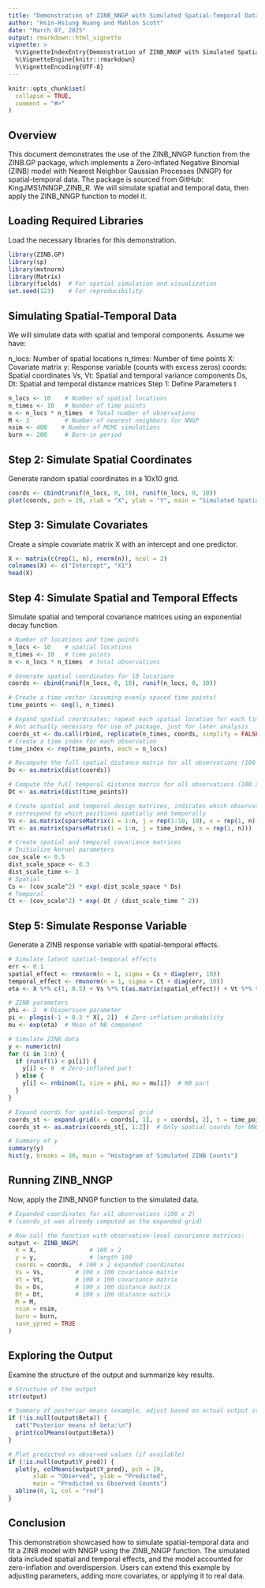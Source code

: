 ```yaml
---
title: "Demonstration of ZINB_NNGP with Simulated Spatial-Temporal Data"
author: "Hsin-Hsiung Huang and Mahlon Scott"
date: "March 07, 2025"
output: rmarkdown::html_vignette
vignette: >
  %\VignetteIndexEntry{Demonstration of ZINB_NNGP with Simulated Spatial-Temporal Data}
  %\VignetteEngine{knitr::rmarkdown}
  %\VignetteEncoding{UTF-8}
---
```

  
```r
knitr::opts_chunk$set(
  collapse = TRUE,
  comment = "#>"
)
```

## Overview

This document demonstrates the use of the ZINB_NNGP function from the ZINB.GP package, which implements a Zero-Inflated Negative Binomial (ZINB) model with Nearest Neighbor Gaussian Processes (NNGP) for spatial-temporal data. The package is sourced from GitHub: KingJMS1/NNGP_ZINB_R. We will simulate spatial and temporal data, then apply the ZINB_NNGP function to model it.

## Loading Required Libraries

Load the necessary libraries for this demonstration.

```r
library(ZINB.GP)
library(sp)
library(mvtnorm)
library(Matrix)
library(fields)  # For spatial simulation and visualization
set.seed(123)    # For reproducibility
```

## Simulating Spatial-Temporal Data

We will simulate data with spatial and temporal components. Assume we have:
  
n_locs: Number of spatial locations
n_times: Number of time points
X: Covariate matrix
y: Response variable (counts with excess zeros)
coords: Spatial coordinates
Vs, Vt: Spatial and temporal variance components
Ds, Dt: Spatial and temporal distance matrices
Step 1: Define Parameters
t

```r
n_locs <- 10    # Number of spatial locations
n_times <- 10   # Number of time points
n <- n_locs * n_times  # Total number of observations
M <- 3          # Number of nearest neighbors for NNGP
nsim <- 400    # Number of MCMC simulations
burn <- 200     # Burn-in period
```

## Step 2: Simulate Spatial Coordinates

Generate random spatial coordinates in a 10x10 grid.

```r
coords <- cbind(runif(n_locs, 0, 10), runif(n_locs, 0, 10))
plot(coords, pch = 19, xlab = "X", ylab = "Y", main = "Simulated Spatial Locations")
```

## Step 3: Simulate Covariates
Create a simple covariate matrix X with an intercept and one predictor.

```r
X <- matrix(c(rep(1, n), rnorm(n)), ncol = 2)
colnames(X) <- c("Intercept", "X1")
head(X)
```

## Step 4: Simulate Spatial and Temporal Effects

Simulate spatial and temporal covariance matrices using an exponential decay function.

```r
# Number of locations and time points
n_locs <- 10    # spatial locations
n_times <- 10   # time points
n <- n_locs * n_times  # total observations

# Generate spatial coordinates for 10 locations
coords <- cbind(runif(n_locs, 0, 10), runif(n_locs, 0, 10))

# Create a time vector (assuming evenly spaced time points)
time_points <- seq(1, n_times)

# Expand spatial coordinates: repeat each spatial location for each time point
# Not actually necessary for use of package, just for later analysis
coords_st <- do.call(rbind, replicate(n_times, coords, simplify = FALSE))
# Create a time index for each observation
time_index <- rep(time_points, each = n_locs)

# Recompute the full spatial distance matrix for all observations (100 x 100)
Ds <- as.matrix(dist(coords))

# Compute the full temporal distance matrix for all observations (100 x 100)
Dt <- as.matrix(dist(time_points))

# Create spatial and temporal design matrices, indicates which observations
# correspond to which positions spatially and temporally
Vs <- as.matrix(sparseMatrix(i = 1:n, j = rep(1:10, 10), x = rep(1, n)))
Vt <- as.matrix(sparseMatrix(i = 1:n, j = time_index, x = rep(1, n)))

# Create spatial and temporal covariance matrices
# Initialize kernel parameters
cov_scale <- 0.5
dist_scale_space <- 0.3
dist_scale_time <- 2
# Spatial 
Cs <- (cov_scale^2) * exp(-dist_scale_space * Ds)
# Temporal
Ct <- (cov_scale^2) * exp(-Dt / (dist_scale_time ^ 2))
```

## Step 5: Simulate Response Variable
Generate a ZINB response variable with spatial-temporal effects.

```r
# Simulate latent spatial-temporal effects
err <- 0.1
spatial_effect <- rmvnorm(n = 1, sigma = Cs + diag(err, 10))
temporal_effect <- rmvnorm(n = 1, sigma = Ct + diag(err, 10))
eta <- X %*% c(1, 0.5) + Vs %*% t(as.matrix(spatial_effect)) + Vt %*% t(as.matrix(temporal_effect))

# ZINB parameters
phi <- 2  # Dispersion parameter
pi <- plogis(-1 + 0.3 * X[, 2])  # Zero-inflation probability
mu <- exp(eta)  # Mean of NB component

# Simulate ZINB data
y <- numeric(n)
for (i in 1:n) {
  if (runif(1) < pi[i]) {
    y[i] <- 0  # Zero-inflated part
  } else {
    y[i] <- rnbinom(1, size = phi, mu = mu[i])  # NB part
  }
}

# Expand coords for spatial-temporal grid
coords_st <- expand.grid(x = coords[, 1], y = coords[, 2], t = time_points)
coords_st <- as.matrix(coords_st[, 1:2])  # Only spatial coords for NNGP

# Summary of y
summary(y)
hist(y, breaks = 30, main = "Histogram of Simulated ZINB Counts")
```

## Running ZINB_NNGP

Now, apply the ZINB_NNGP function to the simulated data.

```r
# Expanded coordinates for all observations (100 x 2)
# (coords_st was already computed as the expanded grid)

# Now call the function with observation-level covariance matrices:
output <- ZINB_NNGP(
  X = X,               # 100 x 2
  y = y,               # length 100
  coords = coords,  # 100 x 2 expanded coordinates
  Vs = Vs,         # 100 x 100 covariance matrix
  Vt = Vt,         # 100 x 100 covariance matrix
  Ds = Ds,         # 100 x 100 distance matrix
  Dt = Dt,         # 100 x 100 distance matrix
  M = M,
  nsim = nsim,
  burn = burn,
  save_ypred = TRUE
)

```

## Exploring the Output

Examine the structure of the output and summarize key results.

```r
# Structure of the output
str(output)

# Summary of posterior means (example, adjust based on actual output structure)
if (!is.null(output$Beta)) {
  cat("Posterior means of beta:\n")
  print(colMeans(output$Beta))
}

# Plot predicted vs observed values (if available)
if (!is.null(output$Y_pred)) {
  plot(y, colMeans(output$Y_pred), pch = 19, 
       xlab = "Observed", ylab = "Predicted", 
       main = "Predicted vs Observed Counts")
  abline(0, 1, col = "red")
}
```

## Conclusion

This demonstration showcased how to simulate spatial-temporal data and fit a ZINB model with NNGP using the ZINB_NNGP function. The simulated data included spatial and temporal effects, and the model accounted for zero-inflation and overdispersion. Users can extend this example by adjusting parameters, adding more covariates, or applying it to real data.

